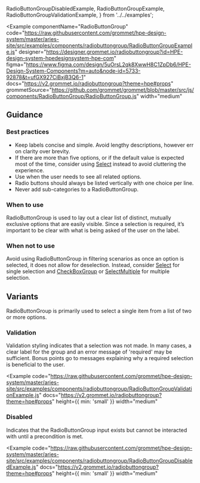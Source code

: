  RadioButtonGroupDisabledExample,
  RadioButtonGroupExample,
  RadioButtonGroupValidationExample,
} from '../../examples';

<Example
  componentName="RadioButtonGroup"
  code="https://raw.githubusercontent.com/grommet/hpe-design-system/master/aries-site/src/examples/components/radiobuttongroup/RadioButtonGroupExample.js"
  designer="https://designer.grommet.io/radiobuttongroup?id=HPE-design-system-hpedesignsystem-hpe-com"
  figma="https://www.figma.com/design/5uOrsL2qk8XwwH8C1ZpDb6/HPE-Design-System-Components?m=auto&node-id=5733-92878&t=ufGX927CiBxjB3Q6-1"
  docs="https://v2.grommet.io/radiobuttongroup?theme=hpe#props"
  grommetSource="https://github.com/grommet/grommet/blob/master/src/js/components/RadioButtonGroup/RadioButtonGroup.js"
  width="medium"
>
  <RadioButtonGroupExample />
</Example>

## Guidance

### Best practices

- Keep labels concise and simple. Avoid lengthy descriptions, however err on clarity over brevity.
- If there are more than five options, or if the default value is expected most of the time, consider using [Select](/components/select) instead to avoid cluttering the experience.
- Use when the user needs to see all related options.
- Radio buttons should always be listed vertically with one choice per line.
- Never add sub-categories to a RadioButtonGroup.

### When to use

RadioButtonGroup is used to lay out a clear list of distinct, mutually exclusive options that are easily visible. Since a selection is required, it’s important to be clear with what is being asked of the user on the label.

### When not to use

Avoid using RadioButtonGroup in filtering scenarios as once an option is selected, it does not allow for deselection. Instead, consider [Select](/components/select) for single selection and [CheckBoxGroup](/components/checkboxgroup) or [SelectMultiple](/components/selectmultiple) for multiple selection.

## Variants

RadioButtonGroup is primarily used to select a single item from a list of two or more options.

### Validation

Validation styling indicates that a selection was not made. In many cases, a clear label for the group and an error message of 'required' may be sufficient. Bonus points go to messages explaining why a required selection is beneficial to the user.

<Example
  code="https://raw.githubusercontent.com/grommet/hpe-design-system/master/aries-site/src/examples/components/radiobuttongroup/RadioButtonGroupValidationExample.js"
  docs="https://v2.grommet.io/radiobuttongroup?theme=hpe#props"
  height={{ min: 'small' }}
  width="medium"
>
  <RadioButtonGroupValidationExample />
</Example>

### Disabled

Indicates that the RadioButtonGroup input exists but cannot be interacted with until a precondition is met.

<Example
  code="https://raw.githubusercontent.com/grommet/hpe-design-system/master/aries-site/src/examples/components/radiobuttongroup/RadioButtonGroupDisabledExample.js"
  docs="https://v2.grommet.io/radiobuttongroup?theme=hpe#props"
  height={{ min: 'small' }}
  width="medium"
>
  <RadioButtonGroupDisabledExample />
</Example>
